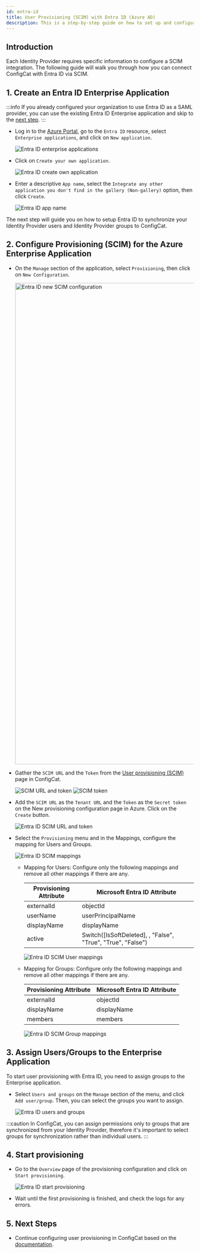 ```yaml
---
id: entra-id
title: User Provisioning (SCIM) with Entra ID (Azure AD) 
description: This is a step-by-step guide on how to set up and configure Entra ID (Azure AD) as a User provisioning (SCIM) provider for your organization.
---
```



## Introduction

Each Identity Provider requires specific information to configure a SCIM integration. The following guide will walk you through how you can connect ConfigCat with Entra ID via SCIM.

## 1. Create an Entra ID Enterprise Application

:::info
If you already configured your organization to use Entra ID as a SAML provider, you can use the existing Entra ID Enterprise application and skip to the [next step](#2-configure-provisioning-scim-for-the-azure-enterprise-application).
:::

- Log in to the <a href="https://portal.azure.com/" target="_blank">Azure Portal</a>, go to the `Entra ID` resource, select `Enterprise applications`, and click on `New application`.

  <img className="bordered-img" src="/docs/assets/scim/entra_id/new_application.png" alt="Entra ID enterprise applications" decoding="async" loading="lazy"/>

- Click on `Create your own application`.

  <img className="bordered-img" src="/docs/assets/scim/entra_id/create_application.png" alt="Entra ID create own application" decoding="async" loading="lazy"/>

- Enter a descriptive `App name`, select the `Integrate any other application you don't find in the gallery (Non-gallery)` option, then click `Create`.

  <img className="bordered-img" src="/docs/assets/scim/entra_id/app_name.png" alt="Entra ID app name" decoding="async" loading="lazy"/>

The next step will guide you on how to setup Entra ID to synchronize your Identity Provider users and Identity Provider groups to ConfigCat.

## 2. Configure Provisioning (SCIM) for the Azure Enterprise Application

- On the `Manage` section of the application, select `Provisioning`, then click on  `New Configuration`.

  <img className="bordered-img" src="/docs/assets/scim/entra_id/new_config.png" width="1293" alt="Entra ID new SCIM configuration" decoding="async" loading="lazy"/>

- Gather the `SCIM URL` and the `Token` from the [User provisioning (SCIM)](https://app.configcat.com/organization/authentication/) page in ConfigCat.

  <img className="bordered-img" src="/docs/assets/scim/dashboard/token_generate_url.png" alt="SCIM URL and token" decoding="async" loading="lazy"/>

  <img className="bordered-img" src="/docs/assets/scim/dashboard/token.png" alt="SCIM token" decoding="async" loading="lazy"/>

- Add the `SCIM URL` as the `Tenant URL` and the `Token` as the `Secret token` on the New provisioning configuration page in Azure. Click on the `Create` button.

  <img className="bordered-img" src="/docs/assets/scim/entra_id/scim_meta.png" alt="Entra ID SCIM URL and token" decoding="async" loading="lazy"/>

- Select the `Provisioning` menu and in the Mappings, configure the mapping for Users and Groups.

  <img className="bordered-img" src="/docs/assets/scim/entra_id/mappings.png" alt="Entra ID SCIM mappings" decoding="async" loading="lazy"/>

  - Mapping for Users:
    Configure only the following mappings and remove all other mappings if there are any.
    
    | Provisioning Attribute  | Microsoft Entra ID Attribute                                |
    | ----------------------- | ----------------------------------------------------------- | 
    | externalId              | objectId                                                    |
    | userName                | userPrincipalName                                           |
    | displayName             | displayName                                                 |
    | active                  | Switch([IsSoftDeleted], , "False", "True", "True", "False") |
  
    <img className="bordered-img" src="/docs/assets/scim/entra_id/user_mappings.png" alt="Entra ID SCIM User mappings" decoding="async" loading="lazy"/>

  - Mapping for Groups:
    Configure only the following mappings and remove all other mappings if there are any.
    
    | Provisioning Attribute  | Microsoft Entra ID Attribute |
    | ----------------------- | ---------------------------- | 
    | externalId              | objectId                     |
    | displayName             | displayName                  |
    | members                 | members                      |

    <img className="bordered-img" src="/docs/assets/scim/entra_id/group_mappings.png" alt="Entra ID SCIM Group mappings" decoding="async" loading="lazy"/>

## 3. Assign Users/Groups to the Enterprise Application

To start user provisioning with Entra ID, you need to assign groups to the Enterprise application.

- Select `Users and groups` on the `Manage` section of the menu, and click `Add user/group`. Then, you can select the groups you want to assign.

  <img className="bordered-img" src="/docs/assets/scim/entra_id/add_user.png" alt="Entra ID users and groups" decoding="async" loading="lazy"/>

:::caution
In ConfigCat, you can assign permissions only to groups that are synchronized from your Identity Provider, 
therefore it's important to select groups for synchronization rather than individual users.
:::

## 4. Start provisioning

- Go to the `Overview` page of the provisioning configuration and click on `Start provisioning`.

  <img className="bordered-img" src="/docs/assets/scim/entra_id/start_provisioning.png" alt="Entra ID start provisioning" decoding="async" loading="lazy" />

- Wait until the first provisioning is finished, and check the logs for any errors.

## 5. Next Steps

- Continue configuring user provisioning in ConfigCat based on the [documentation](../overview.mdx#groups).
